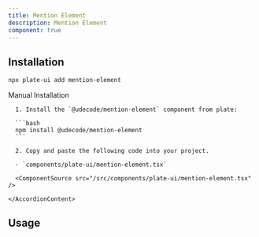 ```yaml
---
title: Mention Element
description: Mention Element
component: true
---
```


[//]: # (<ComponentExample src="/src/components/examples/PlaygroundDemo.tsx">)
[//]: # (  <PlaygroundDemo />)
[//]: # (</ComponentExample>)

## Installation

```bash
npx plate-ui add mention-element
```

<Accordion type="single" collapsible>
  <AccordionItem value="manual-installation">
    <AccordionTrigger>Manual Installation</AccordionTrigger>
    <AccordionContent>

      1. Install the `@udecode/mention-element` component from plate:

      ```bash
      npm install @udecode/mention-element
      ```

      2. Copy and paste the following code into your project.

      - `components/plate-ui/mention-element.tsx`

      <ComponentSource src="/src/components/plate-ui/mention-element.tsx" />

    </AccordionContent>

  </AccordionItem>
</Accordion>

## Usage

```tsx
```

```tsx
```